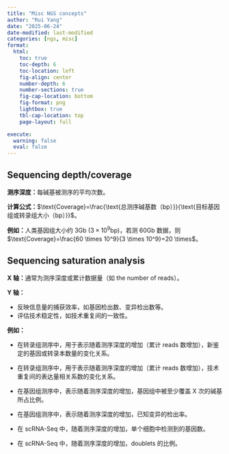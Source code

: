 ```yaml
---
title: "Misc NGS concepts"
author: "Rui Yang"
date: "2025-06-24"
date-modified: last-modified
categories: [ngs, misc]
format:
  html:
    toc: true
    toc-depth: 6
    toc-location: left
    fig-align: center
    number-depth: 6
    number-sections: true
    fig-cap-location: bottom
    fig-format: png
    lightbox: true
    tbl-cap-location: top
    page-layout: full

execute:
  warning: false
  eval: false
---
```


## Sequencing depth/coverage

**测序深度：**每碱基被测序的平均次数。

**计算公式：**$\text{Coverage}=\frac{\text{总测序碱基数（bp）}}{\text{目标基因组或转录组大小（bp）}}$。

**例如：**人类基因组大小约 3Gb ($3 \times 10^9$bp)，若测 60Gb 数据，则 $\text{Coverage}=\frac{60 \times 10^9}{3 \times 10^9}=20 \times$。

## Sequencing saturation analysis

**X 轴：**通常为测序深度或累计数据量（如 the number of reads）。

**Y 轴：**

* 反映信息量的捕获效率，如基因检出数、变异检出数等。
* 评估技术稳定性，如技术重复间的一致性。

**例如：**

* 在转录组测序中，用于表示随着测序深度的增加（累计 reads 数增加），新鉴定的基因或转录本数量的变化关系。

* 在转录组测序中，用于表示随着测序深度的增加（累计 reads 数增加），技术重复间的表达量相关系数的变化关系。

* 在基因组测序中，表示随着测序深度的增加，基因组中被至少覆盖 X 次的碱基所占比例。

* 在基因组测序中，表示随着测序深度的增加，已知变异的检出率。

* 在 scRNA-Seq 中，随着测序深度的增加，单个细胞中检测到的基因数。

* 在 scRNA-Seq 中，随着测序深度的增加，doublets 的比例。
